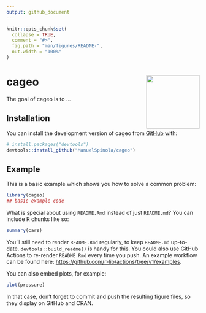 ```yaml
---
output: github_document
---
```


<!-- README.md is generated from README.Rmd. Please edit that file -->

```r
knitr::opts_chunk$set(
  collapse = TRUE,
  comment = "#>",
  fig.path = "man/figures/README-",
  out.width = "100%"
)
```

# cageo <img src="man/figures/cageo_c.png" align="right" height="139" />

<!-- badges: start -->
<!-- badges: end -->

The goal of cageo is to ...

## Installation

You can install the development version of cageo from [GitHub](https://github.com/) with:

``` r
# install.packages("devtools")
devtools::install_github("ManuelSpinola/cageo")
```

## Example

This is a basic example which shows you how to solve a common problem:

```r
library(cageo)
## basic example code
```

What is special about using `README.Rmd` instead of just `README.md`? You can include R chunks like so:

```r
summary(cars)
```

You'll still need to render `README.Rmd` regularly, to keep `README.md` up-to-date. `devtools::build_readme()` is handy for this. You could also use GitHub Actions to re-render `README.Rmd` every time you push. An example workflow can be found here: <https://github.com/r-lib/actions/tree/v1/examples>.

You can also embed plots, for example:

```r
plot(pressure)
```

In that case, don't forget to commit and push the resulting figure files, so they display on GitHub and CRAN.
